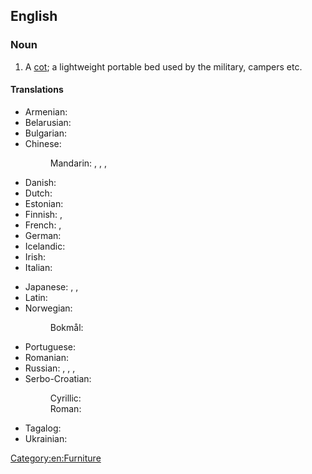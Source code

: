 ==English==
{{rfi|en}}

===Noun===
{{en-noun}}

# A [[cot]]; a lightweight portable bed used by the military, campers etc.
#: {{syn|en|cot|folding bed}}

====Translations====
{{trans-top|a cot}}
* Armenian: {{t-needed|hy}}
* Belarusian: {{t-needed|be}}
* Bulgarian: {{t|bg|похо́дно легло́|n}}
* Chinese:
*: Mandarin: {{t|cmn|折疊床}}, {{t|cmn|折叠床|tr=zhédié chuáng}}, {{t+|cmn|行軍床}}, {{t+|cmn|行军床|tr=xíngjūnchuáng}}
* Danish: {{t|da|feltseng|c}}
* Dutch: {{t+|nl|veldbed|n}}
* Estonian: {{t|et|välivoodi}}
* Finnish: {{t|fi|kenttävuode}}, {{t|fi|telttasänky}}
* French: {{t+|fr|lit de camp|m}}, {{t+|fr|lit pliant|m}}
* German: {{t+|de|Feldbett|n}}
* Icelandic: {{t+|is|beddi|m}}
* Irish: {{t|ga|leaba champa|f}}
* Italian: {{t+|it|branda|f}}
{{trans-mid}}
* Japanese: {{t|ja|畳み寝台|tr=たたみねだい, tatami nedai}}, {{t|ja|折り畳み式寝台|tr=おりたたみしきねだい, oritatami shiki nedai}}, {{t|ja|折り畳み式ベッド|tr=oritatami shiki beddo}}
* Latin: {{t|la|grabātus|m}}
* Norwegian:
*: Bokmål: {{t+|nb|feltseng|m|f}}
* Portuguese: {{t|pt|[[cama]] [[portátil]]|f}}
* Romanian: {{t|ro|pat de campanie|n}}
* Russian: {{t+|ru|раскладу́шка|f}}, {{t|ru|складна́я крова́ть|f}}, {{t|ru|раскладна́я крова́ть|f}}, {{t|ru|похо́дная крова́ть|f}}
* Serbo-Croatian:
*: Cyrillic: {{t|sh|пољски кревет|m}} {{qualifier|Polish bed}}
*: Roman: {{t|sh|poljski krevet|m}} {{qualifier|Polish bed}}
* Tagalog: {{t|tl|tiheras}}
* Ukrainian: {{t|uk|розклада́чка|f}}
{{trans-bottom}}

[[Category:en:Furniture]]